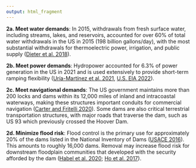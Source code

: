 ```yaml
---
output: html_fragment
---
```


**2a. Meet water demands**: In 2015, withdrawals from fresh surface water, including streams, lakes, and reservoirs, accounted for over 60% of total water withdrawals in the US in 2015 (198 billion gallons/day), with the most substantial withdrawals for thermoelectric power, irrigation, and public supply ([Dieter et al. 2018](https://pubs.usgs.gov/circ/1441/circ1441.pdf)).


**2b. Meet power demands**: Hydropower accounted for 6.3% of power generation in the US in 2021 and is used extensively to provide short-term ramping flexibility ([Uría-Martínez et al. 2021](https://www.energy.gov/sites/prod/files/2021/01/f82/us-hydropower-market-report-full-2021.pdf), [U.S. EIA 2022](https://www.eia.gov/tools/faqs/faq.php?id=427&t=3)).  


**2c. Meet navigational demands**: The US government maintains more than 200 locks and dams within its 12,000 miles of inland and intracoastal waterways, making these structures important conduits for commercial navigation ([Carter and Fritelli 2020](https://crsreports.congress.gov/product/pdf/IF/IF11593)). Some dams are also critical terrestrial transportation structures, with major roads that traverse the dam, such as US 93 which previously crossed the Hoover Dam.

**2d. Minimize flood risk**: Flood control is the primary use for approximately 20% of the dams listed in the National Inventory of Dams ([USACE 2016](https://www.publications.usace.army.mil/Portals/76/Publications/EngineerPamphlets/EP_360-1-23.pdf)). This amounts to roughly 16,000 dams. Removal may increase flood risk for downstream floodplain communities that developed with the security afforded by the dam ([Habel et al. 2020](https://www.nature.com/articles/s41598-020-76158-3); [Ho et al. 2017](https://doi.org/10.1002/2016WR019905)). 

